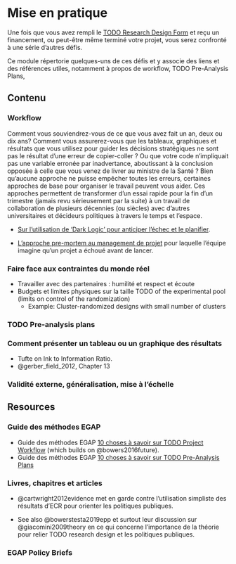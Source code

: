 # Mise en pratique {.tabset}

Une fois que vous avez rempli le [TODO Research Design Form](research-design.html) et reçu un financement, ou peut-être même terminé votre projet, vous serez confronté à une série d'autres défis.

Ce module répertorie quelques-uns de ces défis et y associe des liens et des références utiles, notamment à propos de workflow, TODO Pre-Analysis Plans,

## Contenu

### Workflow

Comment vous souviendrez-vous de ce que vous avez fait un an, deux ou dix ans? Comment vous assurerez-vous que les tableaux, graphiques et résultats que vous utilisez pour guider les décisions stratégiques ne sont pas le résultat d'une erreur de copier-coller ? Ou que votre code n'impliquait pas une variable erronée par inadvertance, aboutissant à la conclusion opposée à celle que vous venez de livrer au ministre de la Santé ? Bien qu'aucune approche ne puisse empêcher toutes les erreurs, certaines approches de base pour organiser le travail peuvent vous aider. Ces approches permettent de transformer d'un essai rapide pour la fin d'un trimestre (jamais revu sérieusement par la suite) à un travail de collaboration de plusieurs décennies (ou siècles) avec d'autres universitaires et décideurs politiques à travers le temps et l'espace.

  - [Sur l'utilisation de 'Dark Logic' pour anticiper l'échec et le planifier](https://jech.bmj.com/content/jech/69/1/95.full.pdf).

  - [L'approche pre-mortem au management de projet](https://en.wikipedia.org/wiki/Pre-mortem) pour laquelle l'équipe imagine qu'un projet a échoué avant de lancer.

### Faire face aux contraintes du monde réel

 - Travailler avec des partenaires : humilité et respect et écoute
 - Budgets et limites physiques sur la taille TODO of the experimental pool (limits on control of the randomization)
    - Example: Cluster-randomized designs with small number of clusters

### TODO Pre-analysis plans

### Comment présenter un tableau ou un graphique des résultats

 - Tufte on Ink to Information Ratio.
 - @gerber_field_2012, Chapter 13

### Validité externe, généralisation, mise à l'échelle

## Resources

### Guide des méthodes EGAP

  - Guide des méthodes EGAP [10 choses à savoir sur TODO Project Workflow](https://egap.org/resource/10-things-to-know-about-project-workflow/) (which builds on @bowers2016future).
  - Guide des méthodes EGAP [10 choses à savoir sur TODO Pre-Analysis Plans](https://egap.org/resource/10-things-to-know-about-pre-analysis-plans/)

### Livres, chapitres et articles

  - @cartwright2012evidence met en garde contre l'utilisation simpliste des résultats d'ECR pour orienter les politiques publiques.

  - See also @bowerstesta2019epp et surtout leur discussion sur @giacomini2009theory en ce qui concerne l'importance de la théorie pour relier TODO research design et les politiques publiques.

### EGAP Policy Briefs

